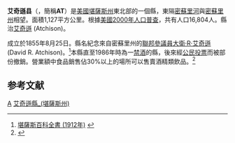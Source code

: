 {{noteTA
|T=zh-hans:艾奇逊县 (堪萨斯州);zh-hk:艾奇遜縣 (堪薩斯州);zh-tw:艾奇遜郡 (堪薩斯州);
|1=zh-hans:县;zh-hk:縣;zh-tw:郡;
}}
{{Otheruses|艾奇遜縣|subject=美國堪薩斯州的一個縣|other=同名的縣}}
{{Infobox U.S. County|
county=艾奇遜縣|
state=堪薩斯州|
en county=Atchison County|
en state=Kansas|
founded=1855年8月25日|
seat wl=Atchison|
area_total_km2=1127|area_total_sq_mi=435|
area_land_km2=1120|area_land_sq_mi=432|
area_water_km2=7|area_water_sq_mi=3|
area percentage=0.62%|
census estimate yr=|
pop=|
density_km2=15.0|density_sq_mi=38.8|
time zone=Central|
UTC offset=-6|
DST offset=-5|
web=www.atchisoncountyks.org|
named for= [[David_Rice_Atchison|David Rice Atchison]]}}
'''艾奇遜县'''（{{lang-en|Atchison County}}，簡稱'''AT'''）是[[美國|美國]][[堪薩斯州|堪薩斯州]]東北部的一個縣，東隔[[密蘇里河|密蘇里河]]與[[密蘇里州|密蘇里州]]相望。面積1,127平方公里。根據[[美國2000年人口普查|美國2000年人口普查]]，共有人口16,804人。縣治[[艾奇遜_(堪薩斯州)|艾奇遜]] (Atchison)。

成立於1855年8月25日。縣名紀念來自密蘇里州的[[美國參議院|聯邦參議員]][[大衛·R·艾奇遜|大衛·R·艾奇遜]] (David R. Atchison)。<ref>[http://skyways.lib.ks.us/genweb/archives/1912/a/anderson_county.html 堪薩斯百科全書 (1912年)] {{webarchive|url=https://web.archive.org/web/20070310210440/http://skyways.lib.ks.us/genweb/archives/1912/a/anderson_county.html |date=2007-03-10 }}</ref>本縣直至1986年時為一[[禁酒|禁酒]]的縣，後來經[[公民投票|公民投票]]而被部份撤銷。營業額中食品銷售佔30%以上的場所可以售賣酒精類飲品。<ref>{{Cite web| url=http://www.ksrevenue.org/abcwetdrymap.htm| title=Map of Wet and Dry Counties| publisher=Alcoholic Beverage Control, Kansas Department of Revenue| date=November 2004| accessdate=2007-01-21| deadurl=yes| archiveurl=https://web.archive.org/web/20071008013617/http://www.ksrevenue.org/abcwetdrymap.htm| archivedate=2007-10-08}}</ref>

== 参考文献 ==
<div class="references-small">
<references />
</div>

{{艾奇遜縣 (堪薩斯州)}}

{{Kansas-stub}}

[[Category:堪萨斯州行政区划|A]]
[[Category:艾奇遜縣_(堪薩斯州)|]]